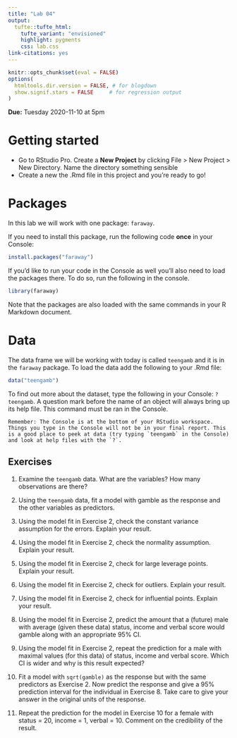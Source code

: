 ```yaml
---
title: "Lab 04"
output: 
  tufte::tufte_html:
    tufte_variant: "envisioned"
    highlight: pygments
    css: lab.css
link-citations: yes
---
```


```r
knitr::opts_chunk$set(eval = FALSE)
options(
  htmltools.dir.version = FALSE, # for blogdown
  show.signif.stars = FALSE     # for regression output
)
```

**Due:** Tuesday 2020-11-10 at 5pm

# Getting started

- Go to RStudio Pro. Create a **New Project** by clicking File > New Project > New Directory. Name the directory something sensible
- Create a new the .Rmd file in this project and you're ready to go!


# Packages

In this lab we will work with one package: `faraway`.

If you need to install this package, run the following code **once** in your Console:

```r
install.packages("faraway")
```

If you'd like to run your code in the Console as well you'll also need to load the packages there. To do so, run the following in the console. 

```r
library(faraway) 
```

Note that the packages are also loaded with the same commands in your R Markdown document.

# Data

The data frame we will be working with today is called `teengamb` and it is in the `faraway` package. To load the data add the following to your .Rmd file:

```r
data("teengamb")
```


To find out more about the dataset, type the following in your Console: `?teengamb`. A question mark before the name of an object will always bring up its help file. This command must be ran in the Console.

```marginfigure
Remember: The Console is at the bottom of your RStudio workspace. Things you type in the Console will not be in your final report. This is a good place to peek at data (try typing `teengamb` in the Console) and look at help files with the `?`. 
```

## Exercises

1. Examine the `teengamb` data. What are the variables? How many observations are there?

2. Using the `teengamb` data, fit a model with gamble as the response and the other variables as predictors.

3. Using the model fit in Exercise 2, check the constant variance assumption for the errors. Explain your result.

4. Using the model fit in Exercise 2, check the normality assumption. Explain your result.

5. Using the model fit in Exercise 2, check for large leverage points. Explain your result.

6. Using the model fit in Exercise 2, check for outliers. Explain your result.

7. Using the model fit in Exercise 2, check for influential points. Explain your result.

8. Using the model fit in Exercise 2, predict the amount that a (future) male with average (given these data) status, income and verbal score would gamble along with an appropriate 95% CI.

9. Using the model fit in Exercise 2, repeat the prediction for a male with maximal values (for this data) of status, income and verbal score. Which CI is wider and why is this result expected?

10. Fit a model with `sqrt(gamble)` as the response but with the same predictors as Exercise 2. Now predict the response and give a 95% prediction interval for the individual in Exercise 8. Take care to give your answer in the original units of the response.

11. Repeat the prediction for the model in Exercise 10 for a female with status = 20, income = 1, verbal = 10. Comment on the credibility of the result.

 
